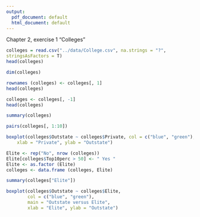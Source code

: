 ```yaml
---
output:
  pdf_document: default
  html_document: default
---
```

Chapter 2, exercise 1 "Colleges"
```r
colleges = read.csv("../data/College.csv", na.strings = "?",
stringsAsFactors = T)
head(colleges)
```

```r
dim(colleges)
```

```r
rownames (colleges) <- colleges[, 1]
head(colleges)
```
```r
colleges <- colleges[, -1]
head(colleges)
```
```r
summary(colleges)
```
```r
pairs(colleges[, 1:10])
```

```r
boxplot(colleges$Outstate ~ colleges$Private, col = c("blue", "green"), main = "Outstate versus Private", 
    xlab = "Private", ylab = "Outstate")
```
```r
Elite <- rep("No", nrow (colleges))
Elite[colleges$Top10perc > 50] <- " Yes "
Elite <- as.factor (Elite)
colleges <- data.frame (colleges, Elite)

summary(colleges["Elite"])
```

```r
boxplot(colleges$Outstate ~ colleges$Elite,
        col = c("blue", "green"), 
        main = "Outstate versus Elite",
        xlab = "Elite", ylab = "Outstate")
```
